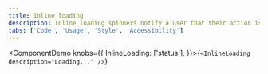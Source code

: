 ```yaml
---
title: Inline loading
description: Inline loading spinners notify a user that their action is being processed.
tabs: ['Code', 'Usage', 'Style', 'Accessibility']
---
```


<ComponentDemo
  knobs={{
    InlineLoading: ['status'],
  }}>{`<InlineLoading description="Loading..." />`}</ComponentDemo>
